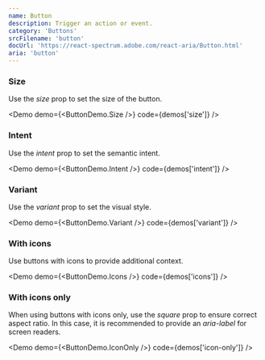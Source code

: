 ```yaml
---
name: Button
description: Trigger an action or event.
category: 'Buttons'
srcFilename: 'button'
docUrl: 'https://react-spectrum.adobe.com/react-aria/Button.html'
aria: 'button'
---
```


### Size

Use the _size_ prop to set the size of the button.

<Demo demo={<ButtonDemo.Size />} code={demos['size']} />

### Intent

Use the _intent_ prop to set the semantic intent.

<Demo demo={<ButtonDemo.Intent />} code={demos['intent']} />

### Variant

Use the _variant_ prop to set the visual style.

<Demo demo={<ButtonDemo.Variant />} code={demos['variant']} />

### With icons

Use buttons with icons to provide additional context.

<Demo demo={<ButtonDemo.Icons />} code={demos['icons']} />

### With icons only

When using buttons with icons only, use the _square_ prop to ensure correct
aspect ratio. In this case, it is recommended to provide an _aria-label_ for
screen readers.

<Demo demo={<ButtonDemo.IconOnly />} code={demos['icon-only']} />
